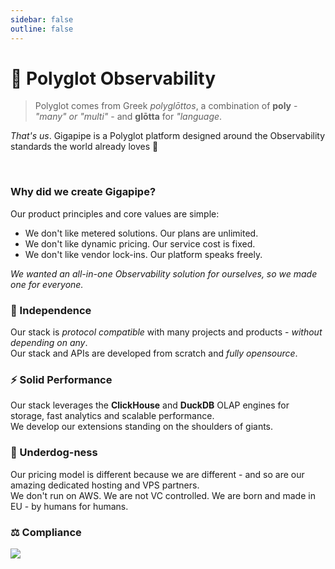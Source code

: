 ```yaml
---
sidebar: false
outline: false
---
```


# 💜 Polyglot Observability

> Polyglot comes from Greek _polyglōttos_, a combination of **poly** - _"many" or "multi"_ - and **glōtta** for _"language_.

_That's us_. Gigapipe is a Polyglot platform designed around the Observability standards the world already loves 💜

<br/>

### Why did we create Gigapipe? 

Our product principles and core values are simple:

* We don't like metered solutions. Our plans are unlimited.
* We don't like dynamic pricing. Our service cost is fixed.
* We don't like vendor lock-ins. Our platform speaks freely.

_We wanted an all-in-one Observability solution for ourselves, so we made one for everyone._

### 💎 Independence

Our stack is _protocol compatible_ with many projects and products - _without depending on any_. <br/>
Our stack and APIs are developed from scratch and _fully opensource_.

### ⚡ Solid Performance

Our stack leverages the **ClickHouse** and **DuckDB** OLAP engines for storage, fast analytics and scalable performance. <br/>
We develop our extensions standing on the shoulders of giants.

### 🍖 Underdog-ness

Our pricing model is different because we are different - and so are our amazing dedicated hosting and VPS partners. <br/>
We don't run on AWS. We are not VC controlled. We are born and made in EU - by humans for humans.

### ⚖️ Compliance 

![](./public/compliance.png)
